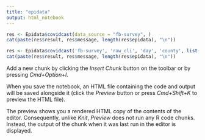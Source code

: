 ```yaml
---
title: "epidata"
output: html_notebook
---
```



```r
res <- Epidata$covidcast(data_source = "fb-survey", )
cat(paste(res$result, res$message, length(res$epidata), "\n"))

res <- Epidata$covidcast('fb-survey', 'raw_cli', 'day', 'county', list(20200401, Epidata$range(20200405, 20200414)), '09001')
cat(paste(res$result, res$message, length(res$epidata), "\n"))

```

Add a new chunk by clicking the *Insert Chunk* button on the toolbar or by pressing *Cmd+Option+I*.

When you save the notebook, an HTML file containing the code and output will be saved alongside it (click the *Preview* button or press *Cmd+Shift+K* to preview the HTML file). 

The preview shows you a rendered HTML copy of the contents of the editor. Consequently, unlike *Knit*, *Preview* does not run any R code chunks. Instead, the output of the chunk when it was last run in the editor is displayed.

